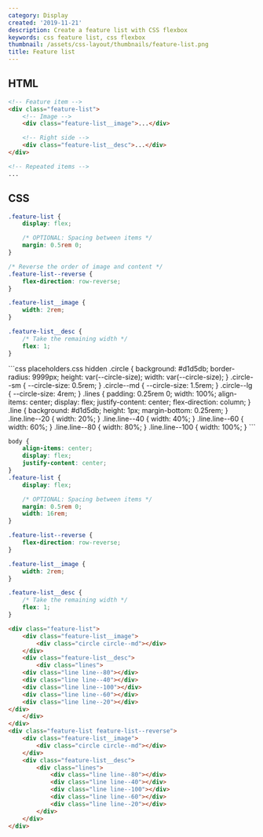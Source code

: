 ```yaml
---
category: Display
created: '2019-11-21'
description: Create a feature list with CSS flexbox
keywords: css feature list, css flexbox
thumbnail: /assets/css-layout/thumbnails/feature-list.png
title: Feature list
---
```


## HTML

```html
<!-- Feature item -->
<div class="feature-list">
    <!-- Image -->
    <div class="feature-list__image">...</div>

    <!-- Right side -->
    <div class="feature-list__desc">...</div>
</div>

<!-- Repeated items -->
...
```

## CSS

```css
.feature-list {
    display: flex;

    /* OPTIONAL: Spacing between items */
    margin: 0.5rem 0;
}

/* Reverse the order of image and content */
.feature-list--reverse {
    flex-direction: row-reverse;
}

.feature-list__image {
    width: 2rem;
}

.feature-list__desc {
    /* Take the remaining width */
    flex: 1;
}
```

<Playground>
```css placeholders.css hidden
.circle {
    background: #d1d5db;
    border-radius: 9999px;
    height: var(--circle-size);
    width: var(--circle-size);
}
.circle--sm {
    --circle-size: 0.5rem;
}
.circle--md {
    --circle-size: 1.5rem;
}
.circle--lg {
    --circle-size: 4rem;
}
.lines {
    padding: 0.25rem 0;
    width: 100%;
    align-items: center;
    display: flex;
    justify-content: center;
    flex-direction: column;
}
.line {
    background: #d1d5db;
    height: 1px;
    margin-bottom: 0.25rem;
}
.line.line--20 {
    width: 20%;
}
.line.line--40 {
    width: 40%;
}
.line.line--60 {
    width: 60%;
}
.line.line--80 {
    width: 80%;
}
.line.line--100 {
    width: 100%;
}
```

```css styles.css hidden
body {
    align-items: center;
    display: flex;
    justify-content: center;
}
.feature-list {
    display: flex;

    /* OPTIONAL: Spacing between items */
    margin: 0.5rem 0;
    width: 16rem;
}

.feature-list--reverse {
    flex-direction: row-reverse;
}

.feature-list__image {
    width: 2rem;
}

.feature-list__desc {
    /* Take the remaining width */
    flex: 1;
}
```

```html index.html hidden
<div class="feature-list">
    <div class="feature-list__image">
        <div class="circle circle--md"></div>
    </div>
    <div class="feature-list__desc">
        <div class="lines">
    <div class="line line--80"></div>
    <div class="line line--40"></div>
    <div class="line line--100"></div>
    <div class="line line--60"></div>
    <div class="line line--20"></div>
</div>
    </div>
</div>
<div class="feature-list feature-list--reverse">
    <div class="feature-list__image">
        <div class="circle circle--md"></div>
    </div>
    <div class="feature-list__desc">
        <div class="lines">
            <div class="line line--80"></div>
            <div class="line line--40"></div>
            <div class="line line--100"></div>
            <div class="line line--60"></div>
            <div class="line line--20"></div>
        </div>
    </div>
</div>
```
</Playground>
